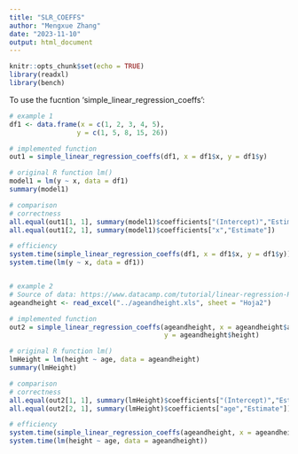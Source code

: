 ```yaml
---
title: "SLR_COEFFS"
author: "Mengxue Zhang"
date: "2023-11-10"
output: html_document
---
```


```r
knitr::opts_chunk$set(echo = TRUE)
library(readxl)
library(bench)
```

To use the fucntion 'simple_linear_regression_coeffs':

```r
# example 1
df1 <- data.frame(x = c(1, 2, 3, 4, 5),
                 y = c(1, 5, 8, 15, 26))

# implemented function
out1 = simple_linear_regression_coeffs(df1, x = df1$x, y = df1$y)

# original R function lm()
model1 = lm(y ~ x, data = df1)
summary(model1)

# comparison
# correctness
all.equal(out1[1, 1], summary(model1)$coefficients["(Intercept)","Estimate"])
all.equal(out1[2, 1], summary(model1)$coefficients["x","Estimate"])

# efficiency
system.time(simple_linear_regression_coeffs(df1, x = df1$x, y = df1$y))
system.time(lm(y ~ x, data = df1))


# example 2
# Source of data: https://www.datacamp.com/tutorial/linear-regression-R
ageandheight <- read_excel("../ageandheight.xls", sheet = "Hoja2")

# implemented function
out2 = simple_linear_regression_coeffs(ageandheight, x = ageandheight$age,
                                       y = ageandheight$height)

# original R function lm()
lmHeight = lm(height ~ age, data = ageandheight)
summary(lmHeight)

# comparison
# correctness
all.equal(out2[1, 1], summary(lmHeight)$coefficients["(Intercept)","Estimate"])
all.equal(out2[2, 1], summary(lmHeight)$coefficients["age","Estimate"])

# efficiency
system.time(simple_linear_regression_coeffs(ageandheight, x = ageandheight$age, y = ageandheight$height))
system.time(lm(height ~ age, data = ageandheight))
```

